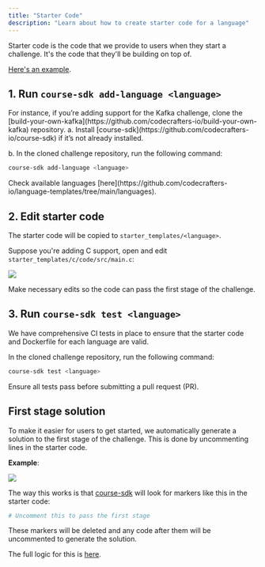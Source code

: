 ```yaml
---
title: "Starter Code"
description: "Learn about how to create starter code for a language"
---
```


Starter code is the code that we provide to users when they start a challenge. It's the code that they'll be building on top of.

[Here's an example](https://github.com/codecrafters-io/build-your-own-redis/tree/main/compiled_starters/python).

## 1. Run `course-sdk add-language <language>`

<Steps>
<Step title="Clone build-your-own-<challenge>">
  For instance, if you’re adding support for the Kafka challenge, clone the [build-your-own-kafka](https://github.com/codecrafters-io/build-your-own-kafka) repository.

</Step>

<Step title="Run course-sdk add-language <language>">
a. Install [course-sdk](https://github.com/codecrafters-io/course-sdk) if it’s not already installed.

b. In the cloned challenge repository, run the following command:

```bash
course-sdk add-language <language>
```

<Info>
  Check available languages
  [here](https://github.com/codecrafters-io/language-templates/tree/main/languages).
</Info>

</Step>
</Steps>

## 2. Edit starter code

The starter code will be copied to `starter_templates/<language>`.

Suppose you're adding C support, open and edit `starter_templates/c/code/src/main.c`:

<Frame>
  <img className="w-full" src="/img/contributors/starter-code-skeleton.jpg" />
</Frame>

Make necessary edits so the code can pass the first stage of the challenge.

## 3. Run `course-sdk test <language>`

We have comprehensive CI tests in place to ensure that the starter code and Dockerfile for each language are valid.

In the cloned challenge repository, run the following command:

```bash
course-sdk test <language>
```

Ensure all tests pass before submitting a pull request (PR).

## First stage solution

To make it easier for users to get started, we automatically generate a solution to the first stage of the challenge. This is done by uncommenting lines in the starter code.

**Example**:

<Frame caption="Stage 1 solution, auto-generated from starter code">
  <img className="w-full" src="/img/contributors/first-stage-solution.png" />
</Frame>

The way this works is that [course-sdk](https://github.com/codecrafters-io/course-sdk) will look for markers like this in the starter code:

```python
# Uncomment this to pass the first stage
```

These markers will be deleted and any code after them will be uncommented to generate the solution.

The full logic for this is [here](https://github.com/codecrafters-io/course-sdk/blob/4beb239db2293a5a5b109dac737c6a2d70d62d1a/lib/compilers/first-stage-solutions-compiler.ts).
